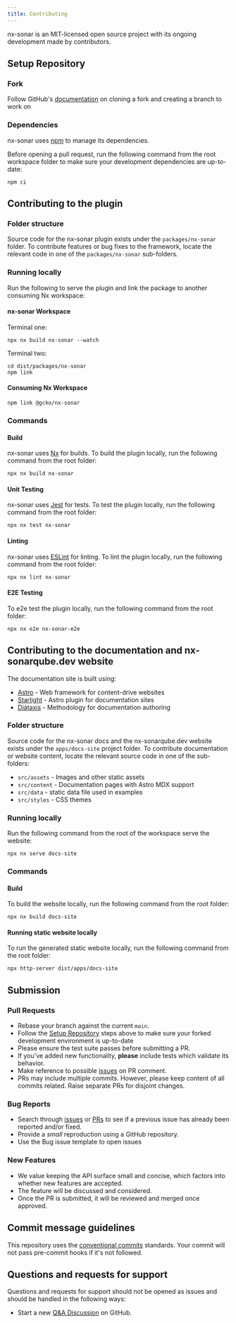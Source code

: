 ```yaml
---
title: Contributing
---
```


nx-sonar is an MIT-licensed open source project with its ongoing development made by contributors.

## Setup Repository

### Fork

Follow GitHub's [documentation](https://docs.github.com/en/get-started/exploring-projects-on-github/contributing-to-a-project#cloning-a-fork)
on cloning a fork and creating a branch to work on

### Dependencies

nx-sonar uses [npm](https://www.npmjs.com/) to manage its dependencies.

Before opening a pull request, run the following command from the root workspace folder to make sure your development dependencies are up-to-date:

```shell
npm ci
```

## Contributing to the plugin

### Folder structure

Source code for the nx-sonar plugin exists under the `packages/nx-sonar` folder. To contribute features or bug fixes to the framework, locate the relevant code in one of the `packages/nx-sonar` sub-folders.

### Running locally

Run the following to serve the plugin and link the package to another consuming Nx workspace:

#### nx-sonar Workspace

Terminal one:

```shell
npx nx build nx-sonar --watch
```

Terminal two:

```shell
cd dist/packages/nx-sonar
npm link
```

#### Consuming Nx Workspace

```shell
npm link @gcko/nx-sonar
```

### Commands

#### Build

nx-sonar uses [Nx](https://nx.dev) for builds. To build the plugin locally, run the following command from the root folder:

```shell
npx nx build nx-sonar
```

#### Unit Testing

nx-sonar uses [Jest](https://jestjs.io) for tests. To test the plugin locally, run the following command from the root folder:

```shell
npx nx test nx-sonar
```

#### Linting

nx-sonar uses [ESLint](https://eslint.org/) for linting. To lint the plugin locally, run the following command from the root folder:

```shell
npx nx lint nx-sonar
```

#### E2E Testing

To e2e test the plugin locally, run the following command from the root folder:

```shell
npx nx e2e nx-sonar-e2e
```

## Contributing to the documentation and nx-sonarqube.dev website

The documentation site is built using:

- [Astro](https://docs.astro.build/en/getting-started/) - Web framework for content-drive websites
- [Starlight](https://starlight.astro.build/getting-started/) - Astro plugin for documentation sites
- [Diátaxis](https://diataxis.fr/) - Methodology for documentation authoring

### Folder structure

Source code for the nx-sonar docs and the nx-sonarqube.dev website exists under the `apps/docs-site` project folder.
To contribute documentation or website content, locate the relevant source code in one of the sub-folders:

- `src/assets` - Images and other static assets
- `src/content` - Documentation pages with Astro MDX support
- `src/data` - static data file used in examples
- `src/styles` - CSS themes

### Running locally

Run the following command from the root of the workspace serve the website:

```shell
npx nx serve docs-site
```

### Commands

#### Build

To build the website locally, run the following command from the root folder:

```shell
npx nx build docs-site
```

#### Running static website locally

To run the generated static website locally, run the following command from the root folder:

```shell
npx http-server dist/apps/docs-site
```

## Submission

### Pull Requests

- Rebase your branch against the current `main`.
- Follow the [Setup Repository](#setup-repository) steps above to make sure your forked development environment is up-to-date
- Please ensure the test suite passes before submitting a PR.
- If you've added new functionality, **please** include tests which validate its behavior.
- Make reference to possible [issues](https://github.com/gcko/nx-sonar/issues) on PR comment.
- PRs may include multiple commits. However, please keep content of all commits related. Raise separate PRs for disjoint changes.

### Bug Reports

- Search through [issues](https://github.com/gcko/nx-sonar/issues) or [PRs](https://github.com/gcko/nx-sonar/pulls) to see if a previous issue has already been reported and/or fixed.
- Provide a _small_ reproduction using a GitHub repository.
- Use the Bug issue template to open issues

### New Features

- We value keeping the API surface small and concise, which factors into whether new features are accepted.
- The feature will be discussed and considered.
- Once the PR is submitted, it will be reviewed and merged once approved.

## Commit message guidelines

This repository uses the [conventional commits](https://www.conventionalcommits.org/en/v1.0.0/#summary) standards. Your
commit will not pass pre-commit hooks if it's not followed.

## Questions and requests for support

Questions and requests for support should not be opened as issues and should be handled in the following ways:

- Start a new [Q&A Discussion](https://github.com/gcko/nx-sonar/discussions) on GitHub.
